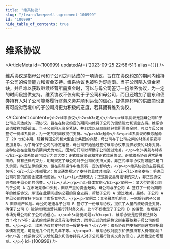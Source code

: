```yaml
---
title: "维系协议"
slug: "/learn/keepwell-agreement-100999"
id: "100999"
hide_table_of_contents: true
---
```



# 维系协议

<ArticleMeta id={100999} updatedAt={'2023-09-25 22:58:51'} alias={`[]`} />
<div className='border-solid border-b border-t-0 my-4 border-[var(--ifm-color-gray-300)]' />

维系协议是指母公司和子公司之间达成的一项协议，旨在在协议约定的期间内维持子公司的偿债能力和资金支持。维系协议也被称为舒适函。当子公司陷入资金紧缺，并且难以获取继续经营所需资金时，可以与母公司签订一份维系协议，为一定的时间段提供支持。维系协议不仅有助于子公司和母公司，而且还增加了股东和债券持有人对子公司能够履行财务义务并顺利运营的信心。提供原材料的供应商也更有可能对苦境中的子公司持更为积极的态度，若其拥有维系协议。

<AIContent content={`<h2>维系协议</h2><h3>定义</h3><p>维系协议是指母公司和子公司之间达成的一项协议，旨在在协议约定的期间内维持子公司的偿债能力和资金支持。维系协议也被称为舒适函。当子公司陷入资金紧缺，并且难以获取继续经营所需资金时，可以与母公司签订一份维系协议，为一定的时间段提供支持。</p><h3>起源</h3><p>维系协议的概念起源于 20 世纪中期，随着跨国公司和大型企业集团的兴起，母公司与子公司之间的财务关系变得更加复杂。为了确保子公司的稳定运营，母公司开始通过签订维系协议来提供必要的财务支持。这种协议在金融危机期间尤为常见，因为它们可以帮助子公司渡过难关。</p><h3>类别与特点</h3><p>维系协议可以分为两大类：正式维系协议和非正式维系协议。正式维系协议通常是书面的，具有法律约束力，明确规定了母公司对子公司的支持义务。非正式维系协议则可能只是口头承诺，缺乏法律约束力，但在实际操作中也具有一定的影响力。</p><p>维系协议的主要特点包括：<ul><li>时间限定：协议通常规定了支持的具体时间段。</li><li>资金支持：明确母公司将提供的资金或其他资源。</li><li>法律效力：正式协议具有法律约束力，非正式协议则依赖于母公司的信誉。</li></ul></p><h3>具体案例</h3><p>案例一：某大型跨国公司的子公司 A 在市场竞争中失利，面临严重的资金短缺。母公司与子公司 A 签订了一份为期两年的维系协议，承诺在此期间提供必要的资金支持，帮助子公司 A 渡过难关。最终，子公司 A 在母公司的支持下恢复了市场竞争力。</p><p>案例二：某金融危机期间，一家银行的子公司 B 面临破产风险。母公司迅速与子公司 B 签订了一份维系协议，提供了大量的流动资金支持，确保子公司 B 能够继续运营并履行其财务义务。此举不仅稳定了子公司 B 的运营，也增强了市场对母公司和子公司的信心。</p><h3>常见问题</h3><p>1. 维系协议是否具有法律效力？<br/>答：正式的维系协议具有法律效力，而非正式的维系协议则主要依赖于母公司的信誉。</p><p>2. 维系协议的支持时间一般是多长？<br/>答：维系协议的支持时间通常根据具体情况而定，可能是几个月到几年不等。</p><p>3. 维系协议对股东和债券持有人有何影响？<br/>答：维系协议可以增加股东和债券持有人对子公司履行财务义务的信心，从而稳定市场预期。</p>`} id={100999} />
